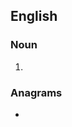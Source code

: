 ==English==

===Noun===
{{head|en|noun form}}

# {{plural of|numnah|lang=en}}

===Anagrams===
* {{anagrams|en|a=ahmnnsu|Hannums|Husmann}}